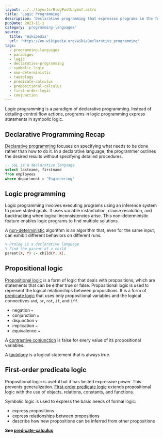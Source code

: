 ```yaml
---
layout: ../../layouts/BlogPostLayout.astro
title: 'Logic Programming'
description: 'Declarative programming that expresses programs in the form of statements in symbolic logic'
pubDate: 2023-11-1
category: 'programming-languages'
source:
  title: 'Wikipedia'
  url: 'https://en.wikipedia.org/wiki/Declarative_programming'
tags:
  - programming-languages
  - paradigms
  - logic
  - declarative-programming
  - symbolic-logic
  - non-deterministic
  - tautology
  - predicate-calculus
  - propositional-calculus
  - first-order-logic
  - conjunction
---
```


Logic programming is a paradigm of declarative programming. 
Instead of detailing control flow actions, programs in logic 
programming express statements in symbolic logic.

## Declarative Programming Recap
<a href="https://en.wikipedia.org/wiki/Declarative_programming" target="_blank">Declarative programming</a>
focuses on specifying what needs to be done rather than how to do it. 
In a declarative language, the programmer outlines the desired results without 
specifying detailed procedures.

```sql
-- SQL is a declarative language
select lastname, firstname
from employees
where department = 'Engineering'
```

## Logic programming


Logic programming involves executing programs using an inference system to prove stated goals. 
It uses variable instantiation, clause resolution, and backtracking when logical inconsistencies arise. 
This non-deterministic feature enables logic programs to find multiple solutions.

A <a href="https://en.wikipedia.org/wiki/Nondeterministic_algorithm" target="_blank">non-deterministic</a>
 algorithm is an algorithm that, even for the same input, can exhibit different behaviors on different runs.

```prolog
% Prolog is a declarative language
% Find the parent of a child
parent(X, Y) :- child(Y, X).
```

## Propositional logic

<a href="https://en.wikipedia.org/wiki/Propositional_calculus" target="_blank">Propositional logic</a>
 is a form of logic that deals with propositions, which are statements that can be either true or false. Propositional logic is used to represent the logical relationships between propositions. It is a form of [predicate logic](https://en.wikipedia.org/wiki/Predicate_logic) that uses only propositional variables and the logical connectives `and`, `or`, `not`, `if`, and `iff`.

- negation `¬`
- conjunction `∧`
- disjunction `∨`
- implication `→`
- equivalence `↔`

A <a href="https://en.wikipedia.org/wiki/Contrastive_conjunction" target="_blank">contrastive conjunction</a>
 is false for every value of its propositional variables.

A <a href="https://en.wikipedia.org/wiki/Tautology_(logic)" target="_blank">tautology</a>
 is a logical statement that is always true.

## First-order predicate logic

Propositional logic is useful but it has limited expressive power. This prevents generalization. [First-order predicate logic](https://en.wikipedia.org/wiki/First-order_logic) extends propositional logic with the use of objects, relations, constants, and functions.

Symbolic logic is used to express the basic needs of formal logic:

- express propositions
- express relationships between propositions
- describe how new propositions can be inferred from other propositions

**See <a href="/blog/predicate-calculus">predicate-calculus</a>**
